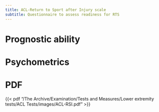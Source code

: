```yaml
---
title: ACL-Return to Sport after Injury scale
subtitle: Questionnaire to assess readiness for RTS
---
```




# Prognostic ability


# Psychometrics 



# PDF

{{< pdf "/The Archive/Examination/Tests and Measures/Lower extremity tests/ACL Tests/images/ACL-RSI.pdf" >}}